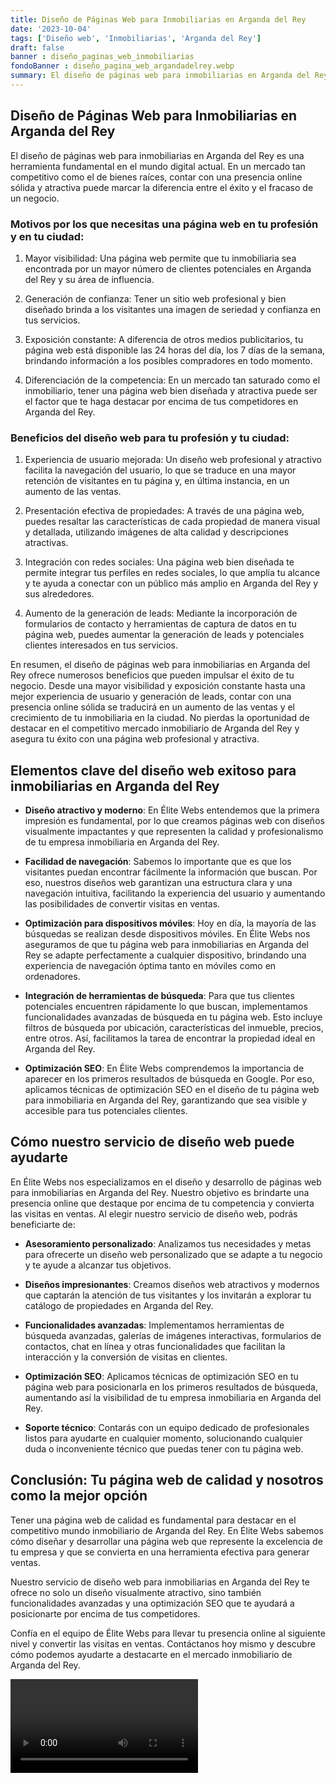 ```yaml
---
title: Diseño de Páginas Web para Inmobiliarias en Arganda del Rey
date: '2023-10-04'
tags: ['Diseño web', 'Inmobiliarias', 'Arganda del Rey']
draft: false
banner : diseño_paginas_web_inmobiliarias
fondoBanner : diseño_pagina_web_argandadelrey.webp
summary: El diseño de páginas web para inmobiliarias en Arganda del Rey es una herramienta fundamental en el mundo digital actual. En un mercado tan competitivo como el de bienes raíces, contar con una presencia online sólida y atractiva puede marcar la diferencia entre el éxito y el fracaso de un negocio.
---
```


## Diseño de Páginas Web para Inmobiliarias en Arganda del Rey

El diseño de páginas web para inmobiliarias en Arganda del Rey es una herramienta fundamental en el mundo digital actual. En un mercado tan competitivo como el de bienes raíces, contar con una presencia online sólida y atractiva puede marcar la diferencia entre el éxito y el fracaso de un negocio.

### Motivos por los que necesitas una página web en tu profesión y en tu ciudad:

1. Mayor visibilidad: Una página web permite que tu inmobiliaria sea encontrada por un mayor número de clientes potenciales en Arganda del Rey y su área de influencia.

2. Generación de confianza: Tener un sitio web profesional y bien diseñado brinda a los visitantes una imagen de seriedad y confianza en tus servicios.

3. Exposición constante: A diferencia de otros medios publicitarios, tu página web está disponible las 24 horas del día, los 7 días de la semana, brindando información a los posibles compradores en todo momento.

4. Diferenciación de la competencia: En un mercado tan saturado como el inmobiliario, tener una página web bien diseñada y atractiva puede ser el factor que te haga destacar por encima de tus competidores en Arganda del Rey.

### Beneficios del diseño web para tu profesión y tu ciudad:

1. Experiencia de usuario mejorada: Un diseño web profesional y atractivo facilita la navegación del usuario, lo que se traduce en una mayor retención de visitantes en tu página y, en última instancia, en un aumento de las ventas.

2. Presentación efectiva de propiedades: A través de una página web, puedes resaltar las características de cada propiedad de manera visual y detallada, utilizando imágenes de alta calidad y descripciones atractivas.

3. Integración con redes sociales: Una página web bien diseñada te permite integrar tus perfiles en redes sociales, lo que amplía tu alcance y te ayuda a conectar con un público más amplio en Arganda del Rey y sus alrededores.

4. Aumento de la generación de leads: Mediante la incorporación de formularios de contacto y herramientas de captura de datos en tu página web, puedes aumentar la generación de leads y potenciales clientes interesados en tus servicios.

En resumen, el diseño de páginas web para inmobiliarias en Arganda del Rey ofrece numerosos beneficios que pueden impulsar el éxito de tu negocio. Desde una mayor visibilidad y exposición constante hasta una mejor experiencia de usuario y generación de leads, contar con una presencia online sólida se traducirá en un aumento de las ventas y el crecimiento de tu inmobiliaria en la ciudad. No pierdas la oportunidad de destacar en el competitivo mercado inmobiliario de Arganda del Rey y asegura tu éxito con una página web profesional y atractiva.

<GifSeo />

<Cta />

## Elementos clave del diseño web exitoso para inmobiliarias en Arganda del Rey

- **Diseño atractivo y moderno**: En Élite Webs entendemos que la primera impresión es fundamental, por lo que creamos páginas web con diseños visualmente impactantes y que representen la calidad y profesionalismo de tu empresa inmobiliaria en Arganda del Rey.

- **Facilidad de navegación**: Sabemos lo importante que es que los visitantes puedan encontrar fácilmente la información que buscan. Por eso, nuestros diseños web garantizan una estructura clara y una navegación intuitiva, facilitando la experiencia del usuario y aumentando las posibilidades de convertir visitas en ventas.

- **Optimización para dispositivos móviles**: Hoy en día, la mayoría de las búsquedas se realizan desde dispositivos móviles. En Élite Webs nos aseguramos de que tu página web para inmobiliarias en Arganda del Rey se adapte perfectamente a cualquier dispositivo, brindando una experiencia de navegación óptima tanto en móviles como en ordenadores.

- **Integración de herramientas de búsqueda**: Para que tus clientes potenciales encuentren rápidamente lo que buscan, implementamos funcionalidades avanzadas de búsqueda en tu página web. Esto incluye filtros de búsqueda por ubicación, características del inmueble, precios, entre otros. Así, facilitamos la tarea de encontrar la propiedad ideal en Arganda del Rey.

- **Optimización SEO**: En Élite Webs comprendemos la importancia de aparecer en los primeros resultados de búsqueda en Google. Por eso, aplicamos técnicas de optimización SEO en el diseño de tu página web para inmobiliaria en Arganda del Rey, garantizando que sea visible y accesible para tus potenciales clientes.

## Cómo nuestro servicio de diseño web puede ayudarte

En Élite Webs nos especializamos en el diseño y desarrollo de páginas web para inmobiliarias en Arganda del Rey. Nuestro objetivo es brindarte una presencia online que destaque por encima de tu competencia y convierta las visitas en ventas. Al elegir nuestro servicio de diseño web, podrás beneficiarte de:

- **Asesoramiento personalizado**: Analizamos tus necesidades y metas para ofrecerte un diseño web personalizado que se adapte a tu negocio y te ayude a alcanzar tus objetivos.

- **Diseños impresionantes**: Creamos diseños web atractivos y modernos que captarán la atención de tus visitantes y los invitarán a explorar tu catálogo de propiedades en Arganda del Rey.

- **Funcionalidades avanzadas**: Implementamos herramientas de búsqueda avanzadas, galerías de imágenes interactivas, formularios de contactos, chat en línea y otras funcionalidades que facilitan la interacción y la conversión de visitas en clientes.

- **Optimización SEO**: Aplicamos técnicas de optimización SEO en tu página web para posicionarla en los primeros resultados de búsqueda, aumentando así la visibilidad de tu empresa inmobiliaria en Arganda del Rey.

- **Soporte técnico**: Contarás con un equipo dedicado de profesionales listos para ayudarte en cualquier momento, solucionando cualquier duda o inconveniente técnico que puedas tener con tu página web.

## Conclusión: Tu página web de calidad y nosotros como la mejor opción

Tener una página web de calidad es fundamental para destacar en el competitivo mundo inmobiliario de Arganda del Rey. En Élite Webs sabemos cómo diseñar y desarrollar una página web que represente la excelencia de tu empresa y que se convierta en una herramienta efectiva para generar ventas.

Nuestro servicio de diseño web para inmobiliarias en Arganda del Rey te ofrece no solo un diseño visualmente atractivo, sino también funcionalidades avanzadas y una optimización SEO que te ayudará a posicionarte por encima de tus competidores.

Confía en el equipo de Élite Webs para llevar tu presencia online al siguiente nivel y convertir las visitas en ventas. Contáctanos hoy mismo y descubre cómo podemos ayudarte a destacarte en el mercado inmobiliario de Arganda del Rey.

<Video />

<CtaBot job='Inmobiliarias' city='Arganda del Rey'/>

<Gmaps query='Arganda del Rey+españa+maps' />